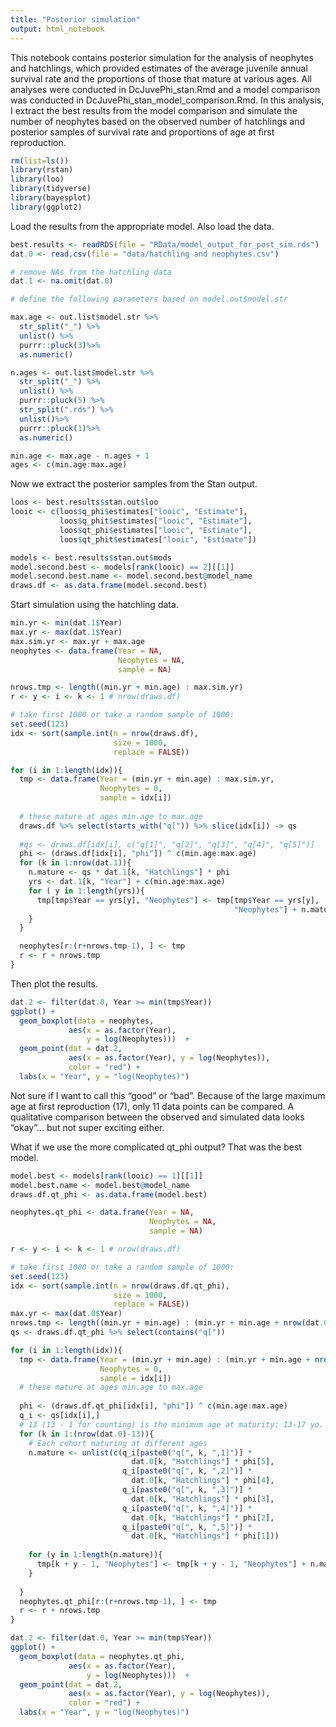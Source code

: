 ```yaml
---
title: "Posterior simulation"
output: html_notebook
---
```


This notebook contains posterior simulation for the analysis of neophytes and hatchlings, which provided estimates of the average juvenile annual survival rate and the proportions of those that mature at various ages. All analyses were conducted in DcJuvePhi_stan.Rmd and a model comparison was conducted in DcJuvePhi_stan_model_comparison.Rmd. In this analysis, I extract the best results from the model comparison and simulate the number of neophytes based on the observed number of hatchlings and posterior samples of survival rate and proportions of age at first reproduction. 

```r
rm(list=ls())
library(rstan)
library(loo)
library(tidyverse)
library(bayesplot)
library(ggplot2)
```

Load the results from the appropriate model. Also load the data. 
```r

best.results <- readRDS(file = "RData/model_output_for_post_sim.rds")
dat.0 <- read.csv(file = "data/hatchling and neophytes.csv")

# remove NAs from the hatchling data
dat.1 <- na.omit(dat.0)

# define the following parameters based on model.out$model.str

max.age <- out.list$model.str %>% 
  str_split("_") %>% 
  unlist() %>% 
  purrr::pluck(3)%>%
  as.numeric()

n.ages <- out.list$model.str %>% 
  str_split("_") %>% 
  unlist() %>% 
  purrr::pluck(5) %>%
  str_split(".rds") %>%
  unlist()%>%
  purrr::pluck(1)%>%
  as.numeric()

min.age <- max.age - n.ages + 1
ages <- c(min.age:max.age)
```

Now we extract the posterior samples from the Stan output.

```r
loos <- best.results$stan.out$loo
looic <- c(loos$q_phi$estimates["looic", "Estimate"],
           loos$q_phit$estimates["looic", "Estimate"],
           loos$qt_phi$estimates["looic", "Estimate"],
           loos$qt_phit$estimates["looic", "Estimate"])

models <- best.results$stan.out$mods
model.second.best <- models[rank(looic) == 2][[1]]
model.second.best.name <- model.second.best@model_name
draws.df <- as.data.frame(model.second.best)
```

Start simulation using the hatchling data. 
```r
min.yr <- min(dat.1$Year)
max.yr <- max(dat.1$Year)
max.sim.yr <- max.yr + max.age
neophytes <- data.frame(Year = NA,
                        Neophytes = NA,
                        sample = NA)

nrows.tmp <- length((min.yr + min.age) : max.sim.yr)
r <- y <- i <- k <- 1 # nrow(draws.df)

# take first 1000 or take a random sample of 1000:
set.seed(123)
idx <- sort(sample.int(n = nrow(draws.df),
                       size = 1000, 
                       replace = FALSE))

for (i in 1:length(idx)){
  tmp <- data.frame(Year = (min.yr + min.age) : max.sim.yr,
                    Neophytes = 0,
                    sample = idx[i])
  
  # these mature at ages min.age to max.age
  draws.df %>% select(starts_with("q[")) %>% slice(idx[i]) -> qs
  
  #qs <- draws.df[idx[i], c("q[1]", "q[2]", "q[3]", "q[4]", "q[5]")]
  phi <- (draws.df[idx[i], "phi"]) ^ c(min.age:max.age)
  for (k in 1:nrow(dat.1)){
    n.mature <- qs * dat.1[k, "Hatchlings"] * phi
    yrs <- dat.1[k, "Year"] + c(min.age:max.age)
    for ( y in 1:length(yrs)){
      tmp[tmp$Year == yrs[y], "Neophytes"] <- tmp[tmp$Year == yrs[y],
                                                  "Neophytes"] + n.mature[1, y]
    }
  }

  neophytes[r:(r+nrows.tmp-1), ] <- tmp
  r <- r + nrows.tmp
}

```

Then plot the results.

```r
dat.2 <- filter(dat.0, Year >= min(tmp$Year))
ggplot() + 
  geom_boxplot(data = neophytes,
             aes(x = as.factor(Year), 
                 y = log(Neophytes)))  +
  geom_point(dat = dat.2,
             aes(x = as.factor(Year), y = log(Neophytes)),
             color = "red") + 
  labs(x = "Year", y = "log(Neophytes)")
```

Not sure if I want to call this "good" or "bad". Because of the large maximum age at first reproduction (17), only 11 data points can be compared. A qualitative comparison between the observed and simulated data looks "okay"... but not super exciting either. 


What if we use the more complicated qt_phi output? That was the best model.

```r
model.best <- models[rank(looic) == 1][[1]]
model.best.name <- model.best@model_name
draws.df.qt_phi <- as.data.frame(model.best)

neophytes.qt_phi <- data.frame(Year = NA,
                               Neophytes = NA,
                               sample = NA)

r <- y <- i <- k <- 1 # nrow(draws.df)

# take first 1000 or take a random sample of 1000:
set.seed(123)
idx <- sort(sample.int(n = nrow(draws.df.qt_phi),
                       size = 1000, 
                       replace = FALSE))
max.yr <- max(dat.0$Year)
nrows.tmp <- length((min.yr + min.age) : (min.yr + min.age + nrow(dat.0)-12+3))
qs <- draws.df.qt_phi %>% select(contains("q["))

for (i in 1:length(idx)){
  tmp <- data.frame(Year = (min.yr + min.age) : (min.yr + min.age + nrow(dat.0)-12+3),
                    Neophytes = 0,
                    sample = idx[i])
  # these mature at ages min.age to max.age
  
  phi <- (draws.df.qt_phi[idx[i], "phi"]) ^ c(min.age:max.age)
  q_i <- qs[idx[i],]
  # 13 (13 - 1 for counting) is the minimum age at maturity: 13-17 yo. may change.
  for (k in 1:(nrow(dat.0)-13)){    
    # Each cohort maturing at different ages
    n.mature <- unlist(c(q_i[paste0("q[", k, ",1]")] * 
                           dat.0[k, "Hatchlings"] * phi[5], 
                         q_i[paste0("q[", k, ",2]")] * 
                           dat.0[k, "Hatchlings"] * phi[4],
                         q_i[paste0("q[", k, ",3]")] * 
                           dat.0[k, "Hatchlings"] * phi[3],
                         q_i[paste0("q[", k, ",4]")] * 
                           dat.0[k, "Hatchlings"] * phi[2],
                         q_i[paste0("q[", k, ",5]")] * 
                           dat.0[k, "Hatchlings"] * phi[1]))
    
    for (y in 1:length(n.mature)){
      tmp[k + y - 1, "Neophytes"] <- tmp[k + y - 1, "Neophytes"] + n.mature[y]
    }
    
  }
  neophytes.qt_phi[r:(r+nrows.tmp-1), ] <- tmp
  r <- r + nrows.tmp
}

```


```r
dat.2 <- filter(dat.0, Year >= min(tmp$Year))
ggplot() + 
  geom_boxplot(data = neophytes.qt_phi,
             aes(x = as.factor(Year), 
                 y = log(Neophytes)))  +
  geom_point(dat = dat.2,
             aes(x = as.factor(Year), y = log(Neophytes)),
             color = "red") + 
  labs(x = "Year", y = "log(Neophytes)")
```

